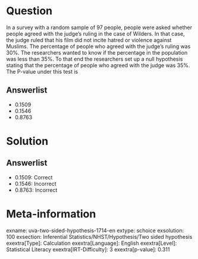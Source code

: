 Question
========

In a survey with a random sample of 97 people, people were asked whether people agreed with the judge's ruling in the case of Wilders. In that case, the judge ruled that his film did not incite hatred or violence against Muslims. The percentage of people who agreed with the judge's ruling was 30%. The researchers wanted to know if the percentage in the population was less than 35%. To that end the researchers set up a null hypothesis stating that the percentage of people who agreed with the judge was 35%. The P-value under this test is

Answerlist
----------

* 0.1509
* 0.1546
* 0.8763

Solution
========

Answerlist
----------

* 0.1509: Correct
* 0.1546: Incorrect
* 0.8763: Incorrect

Meta-information
================
exname: uva-two-sided-hypothesis-1714-en
extype: schoice
exsolution: 100
exsection: Inferential Statistics/NHST/Hypothesis/Two sided hypothesis
exextra[Type]: Calculation
exextra[Language]: English
exextra[Level]: Statistical Literacy
exextra[IRT-Difficulty]: 3
exextra[p-value]: 0.311
